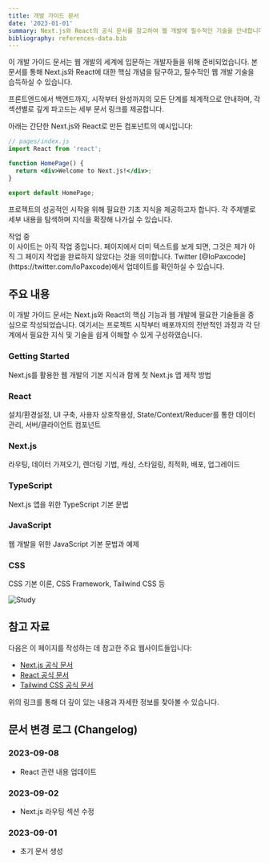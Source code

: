 ```yaml
---
title: 개발 가이드 문서
date: '2023-01-01'
summary: Next.js와 React의 공식 문서를 참고하여 웹 개발에 필수적인 기술을 안내합니다.
bibliography: references-data.bib
---
```


이 개발 가이드 문서는 웹 개발의 세계에 입문하는 개발자들을 위해 준비되었습니다. 본 문서를 통해 Next.js와 React에 대한 핵심 개념을 탐구하고, 필수적인 웹 개발 기술을 습득하실 수 있습니다.

프론트엔드에서 백엔드까지, 시작부터 완성까지의 모든 단계를 체계적으로 안내하며, 각 섹션별로 깊게 파고드는 세부 문서 링크를 제공합니다.

아래는 간단한 Next.js와 React로 만든 컴포넌트의 예시입니다:

```jsx
// pages/index.js
import React from 'react';

function HomePage() {
  return <div>Welcome to Next.js!</div>;
}

export default HomePage;
```

프로젝트의 성공적인 시작을 위해 필요한 기초 지식을 제공하고자 합니다. 각 주제별로 세부 내용을 탐색하며 지식을 확장해 나가실 수 있습니다.


<Callout>
<div className="flex items-center">
  <span className="mr-2"><ShieldAlert /></span>
  <span>작업 중</span>
</div>
이 사이트는 아직 작업 중입니다. 페이지에서 더미 텍스트를 보게 되면, 그것은 제가 아직 그 페이지 작업을 완료하지 않았다는 것을 의미합니다. Twitter [@IoPaxcode](https://twitter.com/IoPaxcode)에서 업데이트를 확인하실 수 있습니다.

</Callout>


## 주요 내용

이 개발 가이드 문서는 Next.js와 React의 핵심 기능과 웹 개발에 필요한 기술들을 중심으로 작성되었습니다. 여기서는 프로젝트 시작부터 배포까지의 전반적인 과정과 각 단계에서 필요한 지식 및 기술을 쉽게 이해할 수 있게 구성하였습니다.

<div className="grid sm:grid-cols-2 gap-4 mt-3">

<Card href="/docs/getting-started/nextjs-foundation" disabled>

### Getting Started

Next.js를 활용한 웹 개발의 기본 지식과 함께 첫 Next.js 앱 제작 방법

</Card>

<Card href="/docs/react/learn/overview">

### React

설치/환경설정, UI 구축, 사용자 상호작용성, State/Context/Reducer를 통한 데이터 관리, 서버/클라이언트 컴포넌트

</Card>

<Card href="/docs/app" disabled>

### Next.js

라우팅, 데이터 가져오기, 렌더링 기법, 캐싱, 스타일링, 최적화, 배포, 업그레이드

</Card>

<Card href="/docs/blog" disabled>

### TypeScript

Next.js 앱을 위한 TypeScript 기본 문법

</Card>

<Card href="/docs/blog" disabled>

### JavaScript

웹 개발을 위한 JavaScript 기본 문법과 예제

</Card>

<Card href="/docs/blog" disabled>

### CSS

CSS 기본 이론, CSS Framework, Tailwind CSS 등

</Card>

</div>

<div style={{ textAlign: "center" }}>
    <img src="/static/illustration/work-from-home-2.svg" alt="Study" />
</div>


## 참고 자료

다음은 이 페이지를 작성하는 데 참고한 주요 웹사이트들입니다:

- [Next.js 공식 문서](https://nextjs.org/docs)
- [React 공식 문서](https://react.dev/blog/2023/03/16/introducing-react-dev)
- [Tailwind CSS 공식 문서](https://tailwindcss.com/docs)

위의 링크를 통해 더 깊이 있는 내용과 자세한 정보를 찾아볼 수 있습니다.


## 문서 변경 로그 (Changelog)

### 2023-09-08
- React 관련 내용 업데이트

### 2023-09-02
- Next.js 라우팅 섹션 수정

### 2023-09-01
- 초기 문서 생성

